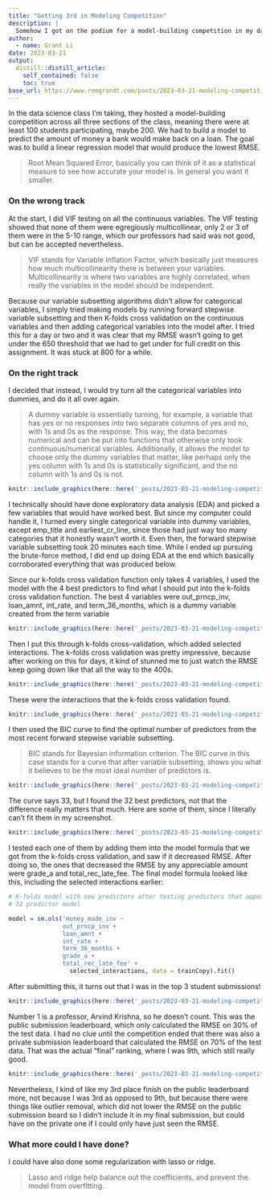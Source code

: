 ```yaml
---
title: "Getting 3rd in Modeling Competition"
description: |
  Somehow I got on the podium for a model-building competition in my data science class
author:
  - name: Grant Li
date: 2023-03-21
output:
  distill::distill_article:
    self_contained: false
    toc: true
base_url: https://www.remgrandt.com/posts/2023-03-21-modeling-competition/
---
```


In the data science class I'm taking, they hosted a model-building competition across all three sections of the class, meaning there were at least 100 students participating, maybe 200. We had to build a model to predict the amount of money a bank would make back on a loan. The goal was to build a linear regression model that would produce the lowest RMSE.

> Root Mean Squared Error, basically you can think of it as a statistical measure to see how accurate your model is. In general you want it smaller.

### On the wrong track

At the start, I did VIF testing on all the continuous variables. The VIF testing showed that none of them were egregiously multicollinear, only 2 or 3 of them were in the 5-10 range, which our professors had said was not good, but can be accepted nevertheless.  

> VIF stands for Variable Inflation Factor, which basically just measures how much multicollinearity there is between your variables. Multicollinearity is where two variables are highly correlated, when really the variables in the model should be independent.  

Because our variable subsetting algorithms didn't allow for categorical variables, I simply tried making models by running forward stepwise variable subsetting and then K-folds cross validation on the continuous variables and then adding categorical variables into the model after. I tried this for a day or two and it was clear that my RMSE wasn't going to get under the 650 threshold that we had to get under for full credit on this assignment. It was stuck at 800 for a while.

### On the right track

I decided that instead, I would try turn all the categorical variables into dummies, and do it all over again.  

> A dummy variable is essentially turning, for example, a variable that has yes or no responses into two separate columns of yes and no, with 1s and 0s as the response. This way, the data becomes numerical and can be put into functions that otherwise only took continuous/numerical variables. Additionally, it allows the model to choose only the dummy variables that matter, like perhaps only the yes column with 1s and 0s is statistically significant, and the no column with 1s and 0s is not.

```r
knitr::include_graphics(here::here('_posts/2023-03-21-modeling-competition/vars.png'))
```

I technically should have done exploratory data analysis (EDA) and picked a few variables that would have worked best. But since my computer could handle it, I turned every single categorical variable into dummy variables, except emp_title and earliest_cr_line, since those had just way too many categories that it honestly wasn't worth it. Even then, the forward stepwise variable subsetting took 20 minutes each time. While I ended up pursuing the brute-force method, I did end up doing EDA at the end which basically corroborated everything that was produced below.

Since our k-folds cross validation function only takes 4 variables, I used the model with the 4 best predictors to find what I should put into the k-folds cross validation function. The best 4 variables were out_prncp_inv, loan_amnt, int_rate, and term_36_months, which is a dummy variable created from the term variable 

```r
knitr::include_graphics(here::here('_posts/2023-03-21-modeling-competition/best4.png'))
```

Then I put this through k-folds cross-validation, which added selected interactions. The k-folds cross validation was pretty impressive, because after working on this for days, it kind of stunned me to just watch the RMSE keep going down like that all the way to the 400s.

```r
knitr::include_graphics(here::here('_posts/2023-03-21-modeling-competition/kfolds.png'))
```

These were the interactions that the k-folds cross validation found.

```r
knitr::include_graphics(here::here('_posts/2023-03-21-modeling-competition/selected.png'))
```

I then used the BIC curve to find the optimal number of predictors from the most recent forward stepwise variable subsetting. 

> BIC stands for Bayesian information criterion. The BIC curve in this case stands for a curve that after variable subsetting, shows you what it believes to be the most ideal number of predictors is. 

```r
knitr::include_graphics(here::here('_posts/2023-03-21-modeling-competition/bic.png'))
```

The curve says 33, but I found the 32 best predictors, not that the difference really matters that much. Here are some of them, since I literally can't fit them in my screenshot.

```r
knitr::include_graphics(here::here('_posts/2023-03-21-modeling-competition/preds32.png'))
```

I tested each one of them by adding them into the model formula that we got from the k-folds cross validation, and saw if it decreased RMSE. After doing so, the ones that decreased the RMSE by any appreciable amount were grade_a and total_rec_late_fee. The final model formula looked like this, including the selected interactions earlier:

```r
# K-folds model with new predictors after testing predictors that appear in the 
# 32 predictor model

model = sm.ols('money_made_inv ~ 
               out_prncp_inv + 
               loan_amnt + 
               int_rate + 
               term_36_months + 
               grade_a + 
               total_rec_late_fee' + 
                 selected_interactions, data = trainCopy).fit()
```


After submitting this, it turns out that I was in the top 3 student submissions!

```r
knitr::include_graphics(here::here('_posts/2023-03-21-modeling-competition/pubRank.png'))
```
Number 1 is a professor, Arvind Krishna, so he doesn't count. This was the public submission leaderboard, which only calculated the RMSE on 30% of the test data. I had no clue until the competition ended that there was also a private submission leaderboard that calculated the RMSE on 70% of the test data. That was the actual "final" ranking, where I was 9th, which still really good. 

```r
knitr::include_graphics(here::here('_posts/2023-03-21-modeling-competition/privRank.png'))
```

Nevertheless, I kind of like my 3rd place finish on the public leaderboard more, not because I was 3rd as opposed to 9th, but because there were things like outlier removal, which did not lower the RMSE on the public submission board so I didn't include it in my final submission, but could have on the private one if I could only have just seen the RMSE.

### What more could I have done?

I could have also done some regularization with lasso or ridge.

> Lasso and ridge help balance out the coefficients, and prevent the model from overfitting.